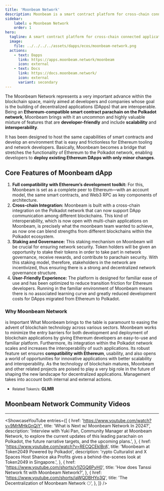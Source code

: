 ```yaml
---
title: 'Moonbeam Network'
description: Moonbeam is a smart contract platform for cross-chain connected applications that unites functionality from Ethereum, Polkadot, and beyond.
sidebar:
    label: ✪ Moonbeam Network
    order: 1
hero:
  tagline: A smart contract platform for cross-chain connected applications.
  image: 
    file: ../../../../assets/dapps/ecos/moonbeam-network.png
  actions:
    - text: Dapps
      link: https://apps.moonbeam.network/moonbeam
      icon: external
    - text: Docs
      link: https://docs.moonbeam.network/
      icon: external
      variant: secondary
---
```



The Moonbeam Network represents a very important advance within the blockchain space, mainly aimed at developers and companies whose goal is the building of decentralized applications (DApps) that are interoperable. Being an **Ethereum-compatible smart contract parachain on the Polkadot network**, Moonbeam brings with it an uncommon and highly valuable mixture of features that are **developer-friendly** and include **scalability** and **interoperability**.

It has been designed to host the same capabilities of smart contracts and develop an environment that is easy and frictionless for Ethereum tooling and network developers. Basically, Moonbeam becomes a bridge that stretches the functionality of Ethereum to the Polkadot network, enabling developers to **deploy existing Ethereum DApps with only minor changes**.
## Core Features of Moonbeam dApp
1. **Full compatibility with Ethereum’s development toolkit:** For this, Moonbeam is set as a complete peer to Ethereum—with an account model, the same smart contracts, and Web3 RPC as key components of architecture.
2. **Cross-chain Integration:** Moonbeam is built with a cross-chain integration on the Polkadot network that can now support DApp communication among different blockchains. This kind of interoperability, which is now open with multi-chain applications on Moonbeam, is precisely what the moonbeam team wanted to achieve, as now one can blend strengths from different blockchains within the Polkadot ecosystem.
3. **Staking and Governance:** This staking mechanism on Moonbeam will be crucial for ensuring network security. Token holders will be given an opportunity to stake their tokens in order to take part in network governance, receive rewards, and contribute to parachain security. With this staking model, therefore, stakeholders in the network are incentivized, thus ensuring there is a strong and decentralized network governance structure.
4. **User-Friendly Experience:** The platform is designed for familiar ease of use and has been optimized to reduce transition friction for Ethereum developers. Running in the familiar environment of Moonbeam means there is no associated learning curve and greatly reduced development costs for DApps migrated from Ethereum to Polkadot.

### Why Moonbeam Network
is Important What Moonbeam brings to the table is paramount to easing the advent of blockchain technology across various sectors. Moonbeam works to minimize the entry barriers for both development and deployment of blockchain applications by giving Ethereum developers an easy-to-use and familiar platform. Furthermore, its integration within the Polkadot network scales and increases the interoperability of such applications.
Its robust feature set ensures **compatibility with Ethereum**, usability, and also opens a world of opportunities for innovative applications with better scalability and interoperability. As the technology of blockchain matures, Moonbeam and other related projects are poised to play a very big role in the future of shaping the new landscape for decentralized applications. Management takes into account both internal and external actions.
- <small>Related Token/s:</small> **GLMR**

## Moonbeam Network Community Videos
------------
<ShowcaseYouTube
  entries={[
        {
    href: 'https://www.youtube.com/watch?v=9MrMHkGnQjY',
      title: 'What is Next w/ Moonbeam Network In 2024?',
      description: 'Interview with Yuki Pan, Community Manager at Moonbeam Network, to explore the current updates of this leading parachain on Polkadot, the future narrative targets, and the upcoming plans.',
    },
        {
    href: 'https://www.youtube.com/watch?v=RECQCEkIBrA',
      title: 'Moonbeam at Token2049 Powered by Polkadot',
      description: 'rypto Culturalist and X Spaces Host Shanice aka Profits gives a behind-the-scenes look at Token2049 in Singapore.',
    },
    {
    href: 'https://www.youtube.com/shorts/v1IZGQ6PyH0',
      title: 'How does Tanssi Network fit with Moonbeam Network?',
    },
         {
    href: 'https://www.youtube.com/shorts/iaWQDBHYo3Q',
      title: 'The Decentralization of Moonbeam Network 🌕',
    },
  ]} />